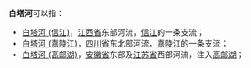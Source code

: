 '''白塔河'''可以指：
*[[白塔河_(信江)|白塔河 (信江)]]，[[江西省|江西省]]东部河流，[[信江|信江]]的一条支流；
*[[白塔河_(嘉陵江)|白塔河 (嘉陵江)]]，[[四川省|四川省]]东北部河流，[[嘉陵江|嘉陵江]]的一条支流；
*[[白塔河_(高邮湖)|白塔河 (高邮湖)]]，[[安徽省|安徽省]]东部及[[江苏省|江苏省]]西部河流，注入[[高邮湖|高邮湖]]；
{{disambig|B|Cat=三字中国地名消歧义}}